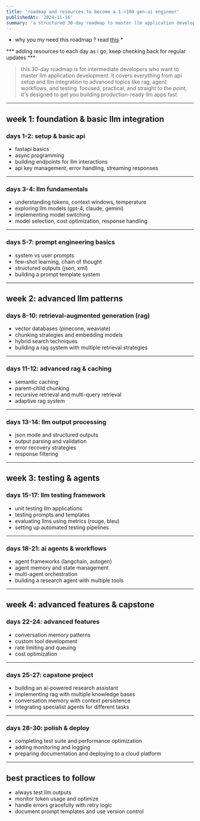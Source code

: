 ```yaml
---
title: 'roadmap and resources to become a 1->100 gen-ai engineer'
publishedAt: '2024-11-16'
summary: 'a structured 30-day roadmap to master llm application development, focusing on integration, prompt engineering, advanced patterns, testing, agents, and real-world applications.'
---
```


* why you my need this roadmap ? read [this](https://blog.hiteshbandhu.xyz/blog/genai-hustle-announcement) *

*** adding resources to each day as i go, keep checking back for regular updates ***

> this 30-day roadmap is for intermediate developers who want to master llm application development. it covers everything from api setup and llm integration to advanced topics like rag, agent workflows, and testing. focused, practical, and straight to the point, it's designed to get you building production-ready llm apps fast.

---

## week 1: foundation & basic llm integration

### days 1-2: setup & basic api
- fastapi basics
- async programming
- building endpoints for llm interactions
- api key management, error handling, streaming responses  

---

### days 3-4: llm fundamentals
- understanding tokens, context windows, temperature
- exploring llm models (gpt-4, claude, gemini)
- implementing model switching
- model selection, cost optimization, response handling  


---

### days 5-7: prompt engineering basics
- system vs user prompts
- few-shot learning, chain of thought
- structured outputs (json, xml)
- building a prompt template system  


---

## week 2: advanced llm patterns

### days 8-10: retrieval-augmented generation (rag)
- vector databases (pinecone, weaviate)
- chunking strategies and embedding models
- hybrid search techniques
- building a rag system with multiple retrieval strategies  


---

### days 11-12: advanced rag & caching
- semantic caching
- parent-child chunking
- recursive retrieval and multi-query retrieval
- adaptive rag system  


---

### days 13-14: llm output processing
- json mode and structured outputs
- output parsing and validation
- error recovery strategies
- response filtering  


---

## week 3: testing & agents

### days 15-17: llm testing framework
- unit testing llm applications
- testing prompts and templates
- evaluating llms using metrics (rouge, bleu)
- setting up automated testing pipelines  


---

### days 18-21: ai agents & workflows
- agent frameworks (langchain, autogen)
- agent memory and state management
- multi-agent orchestration
- building a research agent with multiple tools  


---

## week 4: advanced features & capstone

### days 22-24: advanced features
- conversation memory patterns
- custom tool development
- rate limiting and queuing
- cost optimization  


---

### days 25-27: capstone project
- building an ai-powered research assistant
- implementing rag with multiple knowledge bases
- conversation memory with context persistence
- integrating specialist agents for different tasks  


---

### days 28-30: polish & deploy
- completing test suite and performance optimization
- adding monitoring and logging
- preparing documentation and deploying to a cloud platform  

---

## best practices to follow
- always test llm outputs  
- monitor token usage and optimize  
- handle errors gracefully with retry logic  
- document prompt templates and use version control  